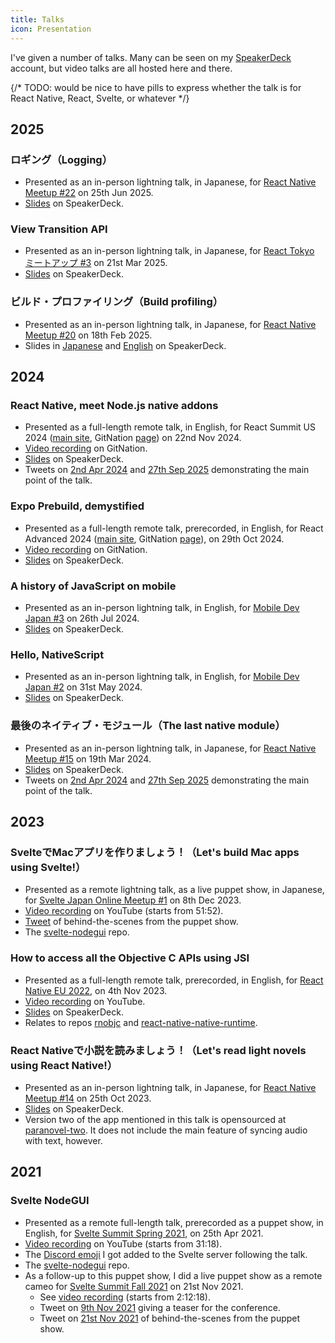 ```yaml
---
title: Talks
icon: Presentation
---
```


I've given a number of talks. Many can be seen on my [SpeakerDeck](https://speakerdeck.com/shirakaba) account, but video talks are all hosted here and there.

{/* TODO: would be nice to have pills to express whether the talk is for React Native, React, Svelte, or whatever */}

## 2025

### ロギング（Logging）

- Presented as an in-person lightning talk, in Japanese, for [React Native Meetup \#22](https://react-native-meetup.connpass.com/event/356917/) on 25th Jun 2025.
- [Slides](https://speakerdeck.com/shirakaba/rogingu) on SpeakerDeck.

### View Transition API

- Presented as an in-person lightning talk, in Japanese, for [React Tokyo ミートアップ \#3](https://react-tokyo.connpass.com/event/345893/) on 21st Mar 2025.
- [Slides](https://speakerdeck.com/shirakaba/view-transition-api) on SpeakerDeck.

### ビルド・プロファイリング（Build profiling）

- Presented as an in-person lightning talk, in Japanese, for [React Native Meetup \#20](https://react-native-meetup.connpass.com/event/340533/) on 18th Feb 2025.
- Slides in [Japanese](https://speakerdeck.com/shirakaba/birudopurohuairingu) and [English](https://speakerdeck.com/shirakaba/build-profiling) on SpeakerDeck.

## 2024

### React Native, meet Node.js native addons

- Presented as a full-length remote talk, in English, for React Summit US 2024 ([main site](https://reactsummit.us/2024/), GitNation [page](https://gitnation.com/events/react-summit-us-2024)) on 22nd Nov 2024.
- [Video recording](https://gitnation.com/contents/react-native-meet-nodejs-native-addons/video) on GitNation.
- [Slides](https://speakerdeck.com/shirakaba/react-native-meet-node-dot-js-native-addons) on SpeakerDeck.
- Tweets on [2nd Apr 2024](https://x.com/birch_js/status/1774855694271045666) and [27th Sep 2025](https://x.com/birch_js/status/1971619696991740259) demonstrating the main point of the talk.

### Expo Prebuild, demystified

- Presented as a full-length remote talk, prerecorded, in English, for React Advanced 2024 ([main site](https://reactadvanced.com/2024/), GitNation [page](https://gitnation.com/events/react-advanced-conference-2024)), on 29th Oct 2024.
- [Video recording](https://gitnation.com/contents/expo-prebuild-demystified/video) on GitNation.
- [Slides](https://speakerdeck.com/shirakaba/expo-prebuild-demystified) on SpeakerDeck.

### A history of JavaScript on mobile

- Presented as an in-person lightning talk, in English, for [Mobile Dev Japan \#3](https://mobiledev-japan.connpass.com/event/323178/) on 26th Jul 2024.
- [Slides](https://speakerdeck.com/shirakaba/a-history-of-javascript-on-mobile) on SpeakerDeck.

### Hello, NativeScript

- Presented as an in-person lightning talk, in English, for [Mobile Dev Japan \#2](https://mobiledev-japan.connpass.com/event/319128/) on 31st May 2024.
- [Slides](https://speakerdeck.com/shirakaba/hello-nativescript) on SpeakerDeck.

### 最後のネイティブ・モジュール（The last native module）

- Presented as an in-person lightning talk, in Japanese, for [React Native Meetup \#15](https://react-native-meetup.connpass.com/event/310838/) on 19th Mar 2024.
- [Slides](https://speakerdeck.com/shirakaba/zui-hou-noneiteibumoziyuru) on SpeakerDeck.
- Tweets on [2nd Apr 2024](https://x.com/birch_js/status/1774855694271045666) and [27th Sep 2025](https://x.com/birch_js/status/1971619696991740259) demonstrating the main point of the talk.

## 2023

### SvelteでMacアプリを作りましょう！（Let's build Mac apps using Svelte!）

- Presented as a remote lightning talk, as a live puppet show, in Japanese, for [Svelte Japan Online Meetup \#1](https://svelte-jp.connpass.com/event/297474/) on 8th Dec 2023.
- [Video recording](https://www.youtube.com/live/tCbAIWYKTSk?t=3112s) on YouTube (starts from 51:52).
- [Tweet](https://x.com/birch_js/status/1733095060214825300) of behind-the-scenes from the puppet show.
- The [svelte-nodegui](https://github.com/nodegui/svelte-nodegui) repo.

### How to access all the Objective C APIs using JSI

- Presented as a full-length remote talk, prerecorded, in English, for [React Native EU 2022](https://www.react-native.eu/2022), on 4th Nov 2023.
- [Video recording](https://www.youtube.com/watch?v=foEacW-Ze3w) on YouTube.
- [Slides](https://speakerdeck.com/shirakaba/how-to-access-all-the-objective-c-apis-using-jsi) on SpeakerDeck.
- Relates to repos [rnobjc](https://github.com/shirakaba/rnobjc) and [react-native-native-runtime](https://github.com/shirakaba/react-native-native-runtime).

### React Nativeで小説を読みましょう！（Let's read light novels using React Native!）

- Presented as an in-person lightning talk, in Japanese, for [React Native Meetup \#14](https://react-native-meetup.connpass.com/event/299396/) on 25th Oct 2023.
- [Slides](https://speakerdeck.com/shirakaba/react-nativedexiao-shuo-wodu-mimasiyou) on SpeakerDeck.
- Version two of the app mentioned in this talk is opensourced at [paranovel-two](https://github.com/shirakaba/paranovel-two). It does not include the main feature of syncing audio with text, however.

## 2021

### Svelte NodeGUI

- Presented as a remote full-length talk, prerecorded as a puppet show, in English, for [Svelte Summit Spring 2021](https://www.sveltesociety.dev/events/2021-summit-spring), on 25th Apr 2021.
- [Video recording](https://www.youtube.com/live/fnr9XWvjJHw?si=LqcWXzBNnXRjNV6S&t=1878) on YouTube (starts from 31:18).
- The [Discord emoji](https://x.com/birch_js/status/1387557771931963392) I got added to the Svelte server following the talk.
- The [svelte-nodegui](https://github.com/nodegui/svelte-nodegui) repo.
- As a follow-up to this puppet show, I did a live puppet show as a remote cameo for [Svelte Summit Fall 2021](https://www.sveltesociety.dev/events/2021-summit-fall) on 21st Nov 2021.
  - See [video recording](https://www.youtube.com/live/1Df-9EKvZr0?si=3YwYvogp3d_yT9_c&t=7938) (starts from 2:12:18).
  - Tweet on [9th Nov 2021](https://x.com/birch_js/status/1458071882679214085) giving a teaser for the conference.
  - Tweet on [21st Nov 2021](https://x.com/birch_js/status/1462204150385623051) of behind-the-scenes from the puppet show.
